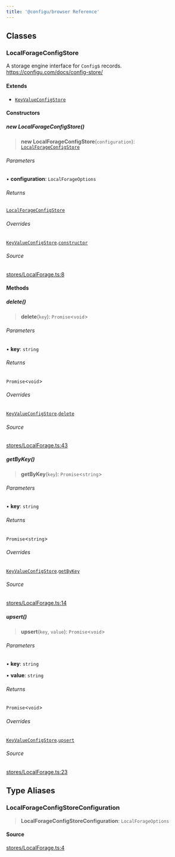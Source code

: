 ```yaml
---
title: '@configu/browser Reference'
---
```


## Classes

### LocalForageConfigStore

A storage engine interface for `Config`s records.
https://configu.com/docs/config-store/

#### Extends

- [`KeyValueConfigStore`](/interfaces/sdk/ts/globals#keyvalueconfigstore)

#### Constructors

##### new LocalForageConfigStore()

> **new LocalForageConfigStore**(`configuration`): [`LocalForageConfigStore`](/interfaces/sdk/browser/globals#localforageconfigstore)

###### Parameters

• **configuration**: `LocalForageOptions`

###### Returns

[`LocalForageConfigStore`](/interfaces/sdk/browser/globals#localforageconfigstore)

###### Overrides

[`KeyValueConfigStore`](/interfaces/sdk/ts/globals#keyvalueconfigstore).[`constructor`](/interfaces/sdk/ts/globals#constructors-13)

###### Source

[stores/LocalForage.ts:8](https://github.com/configu/configu/blob/main/packages/browser/src/stores/LocalForage.ts#L8)

#### Methods

##### delete()

> **delete**(`key`): `Promise`\<`void`\>

###### Parameters

• **key**: `string`

###### Returns

`Promise`\<`void`\>

###### Overrides

[`KeyValueConfigStore`](/interfaces/sdk/ts/globals#keyvalueconfigstore).[`delete`](/interfaces/sdk/ts/globals#delete)

###### Source

[stores/LocalForage.ts:43](https://github.com/configu/configu/blob/main/packages/browser/src/stores/LocalForage.ts#L43)

##### getByKey()

> **getByKey**(`key`): `Promise`\<`string`\>

###### Parameters

• **key**: `string`

###### Returns

`Promise`\<`string`\>

###### Overrides

[`KeyValueConfigStore`](/interfaces/sdk/ts/globals#keyvalueconfigstore).[`getByKey`](/interfaces/sdk/ts/globals#getbykey)

###### Source

[stores/LocalForage.ts:14](https://github.com/configu/configu/blob/main/packages/browser/src/stores/LocalForage.ts#L14)

##### upsert()

> **upsert**(`key`, `value`): `Promise`\<`void`\>

###### Parameters

• **key**: `string`

• **value**: `string`

###### Returns

`Promise`\<`void`\>

###### Overrides

[`KeyValueConfigStore`](/interfaces/sdk/ts/globals#keyvalueconfigstore).[`upsert`](/interfaces/sdk/ts/globals#upsert)

###### Source

[stores/LocalForage.ts:23](https://github.com/configu/configu/blob/main/packages/browser/src/stores/LocalForage.ts#L23)

## Type Aliases

### LocalForageConfigStoreConfiguration

> **LocalForageConfigStoreConfiguration**: `LocalForageOptions`

#### Source

[stores/LocalForage.ts:4](https://github.com/configu/configu/blob/main/packages/browser/src/stores/LocalForage.ts#L4)
